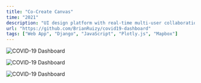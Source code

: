 ```yaml
---
title: "Co-Create Canvas"
time: "2021"
description: "UI design platform with real-time multi-user collaboration, chat, version history, and export."
url: "https://github.com/BrianRuizy/covid19-dashboard"
tags: ["Web App", "Django", "JavaScript", "Plotly.js", "Mapbox"]
---
```

 
<Image
  src="/projects/covid/floating.png"
  alt="COVID-19 Dashboard"
  width={2580}
  height={1691}
/>

<Image
  src="/projects/covid/phones.png"
  alt="COVID-19 Dashboard"
  width={1905}
  height={1409}
  caption="Mobile view of application, including list of key statistics, the map of daily growth, and the fully interactive map made using Mapbox."
/>

<Image
  src="/projects/covid/tablet.png"
  alt="COVID-19 Dashboard"
  width={2580}
  height={1691}
  caption="Tablet view of the dashboard's home page. The application is designed to be responsive to all platforms and devices."
/>

